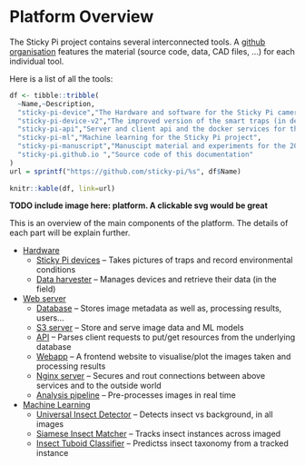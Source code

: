 # Platform Overview{#overview -}

The Sticky Pi project contains several interconnected tools. 
A [github organisation](https://github.com/sticky-pi) features the material (source code, data, CAD files, ...) for each individual tool.

Here is a list of all the tools:
```r
df <- tibble::tribble(
  ~Name,~Description,
  "sticky-pi-device","The Hardware and software for the Sticky Pi cameras (i.e. device)",
  "sticky-pi-device-v2","The improved version of the smart traps (in development)",
  "sticky-pi-api","Server and client api and the docker services for the server webapps",
  "sticky-pi-ml","Machine learning for the Sticky Pi project",
  "sticky-pi-manuscript","Manuscipt material and experiments for the 2021 method publication",
  "sticky-pi.github.io ","Source code of this documentation"
)
url = sprintf("https://github.com/sticky-pi/%s", df$Name)
  
knitr::kable(df, link=url)
```


**TODO include image here: platform. A clickable svg would be great**

This is an overview of the main components of the platform. 
The details of each part will be explain further.

* [Hardware](/hardware.html)
    * [Sticky Pi devices](/hardware.html#device) -- Takes pictures of traps and record environmental conditions
    * [Data harvester](/hardware.html#datat-harvester) -- Manages devices and retrieve their data (in the field)
* [Web server](/web-server)
    * [Database](/web-server#db) -- Stores image metadata as well as, processing results, users...
    * [S3 server](/web-server#s3) -- Store and serve image data and ML models
    * [API](/web-server#api) -- Parses client requests to put/get resources from the underlying database
    * [Webapp](/web-server#webapp) -- A frontend website to visualise/plot the images taken and processing results
    * [Nginx server](/web-server#nginx) -- Secures and rout connections between above services and to the outside world
    * [Analysis pipeline](/web-server#ml) -- Pre-processes images in real time
* [Machine Learning](/ml)
    * [Universal Insect Detector](/ml#uid) -- Detects insect vs background, in all images
    * [Siamese Insect Matcher](/ml#uid) -- Tracks insect instances across imaged
    * [Insect Tuboid Classifier](/ml#uid) --  Predictss insect taxonomy from a tracked instance

